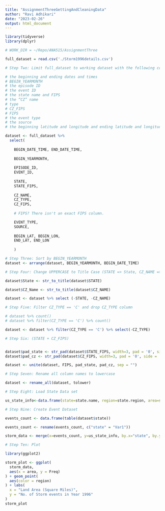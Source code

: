 ```yaml
---
title: "AssignmentThreeGettingAndCleaningData"
author: "Ravi Adhikari"
date: "2023-02-26"
output: html_document
---
```


```r

library(tidyverse)
library(dplyr)

# WORK_DIR = ~/Repo/ANA515/AssignmentThree

full_dataset = read.csv('./Storm1996details.csv')

# Step Two: Limit full_dataset to working dataset with the following columns :-

# the beginning and ending dates and times 
# BEGIN_YEARMONTH
# the episode ID
# the event ID
# the state name and FIPS
# the “CZ” name
# type
# CZ_FIPS
# FIPS
# the event type 
# the source
# the beginning latitude and longitude and ending latitude and longitude

dataset <- full_dataset %>%
  select(
    
    BEGIN_DATE_TIME, END_DATE_TIME,
    
    BEGIN_YEARMONTH,
    
    EPISODE_ID,
    EVENT_ID,
    
    STATE,
    STATE_FIPS,
    
    CZ_NAME,
    CZ_TYPE,
    CZ_FIPS,
    
    # FIPS? There isn't an exact FIPS column. 

    EVENT_TYPE,
    SOURCE,
    
    BEGIN_LAT, BEGIN_LON,
    END_LAT, END_LON
 
    )

# Step Three: Sort by BEGIN_YEARMONTH
dataset <- arrange(dataset, BEGIN_YEARMONTH, BEGIN_DATE_TIME)

# Step Four: Change UPPERCASE to Title Case (STATE => State, CZ_NAME => CZ_Name)

dataset$State <- str_to_title(dataset$STATE)

dataset$CZ_Name <- str_to_title(dataset$CZ_NAME)

dataset <- dataset %>% select (-STATE, -CZ_NAME)

# Step Five: Filter CZ_TYPE == 'C' and drop CZ_TYPE column

# dataset %>% count()
# dataset %>% filter(CZ_TYPE == 'C') %>% count()

dataset <- dataset %>% filter(CZ_TYPE == 'C') %>% select(-CZ_TYPE)

# Step Six: (STATE + CZ_FIPS)


dataset$pad_state <- str_pad(dataset$STATE_FIPS, width=3, pad = '0', side = 'left')
dataset$pad_cz <- str_pad(dataset$CZ_FIPS, width=3, pad = '0', side = 'left')

dataset <- unite(dataset, FIPS, pad_state, pad_cz, sep = "")

# Step Seven: Rename all column names to lowercase

dataset <- rename_all(dataset, tolower)

# Step Eight: Load State Data set

us_state_info<-data.frame(state=state.name, region=state.region, area=state.area)

# Step Nine: Create Event Dataset 

events_count <- data.frame(table(dataset$state))

events_count <- rename(events_count, c("state" = "Var1"))

storm_data <- merge(x=events_count, y=us_state_info, by.x="state", by.y="state")

# Step Ten: Plot

library(ggplot2)

storm_plot <- ggplot(
  storm_data,
  aes(x = area, y = Freq)
) + geom_point(
  aes(color = region)
) + labs(
  x = "Land Area (Square Miles)",
  y = "No. of Storm events in Year 1996"
)
storm_plot
```